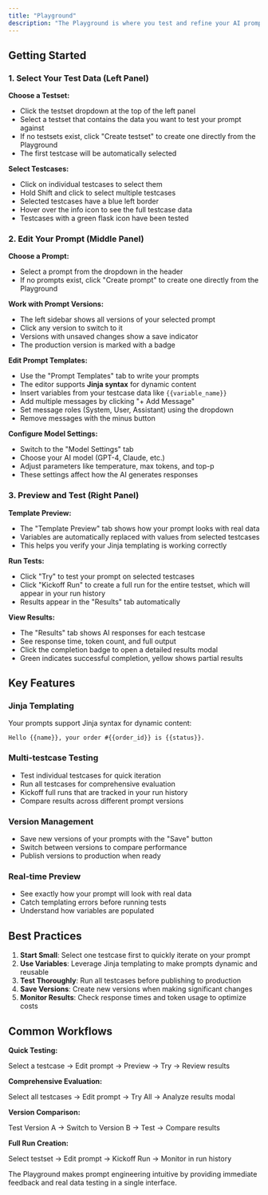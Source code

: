 ```yaml
---
title: "Playground"
description: "The Playground is where you test and refine your AI prompts using real data. It's a three-panel interface that lets you select test data, edit prompts with Jinja templating, configure AI models, and see results in real-time."
---
```



<DarkLightImage
  lightSrc="/images/playground-light.png"
  caption="Playground overview."
  alt="Screenshot of the playground in the UI."
/>

## Getting Started

### 1. Select Your Test Data (Left Panel)

**Choose a Testset:**
- Click the testset dropdown at the top of the left panel
- Select a testset that contains the data you want to test your prompt against
- If no testsets exist, click "Create testset" to create one directly from the Playground
- The first testcase will be automatically selected

**Select Testcases:**
- Click on individual testcases to select them
- Hold Shift and click to select multiple testcases
- Selected testcases have a blue left border
- Hover over the info icon to see the full testcase data
- Testcases with a green flask icon have been tested

### 2. Edit Your Prompt (Middle Panel)

**Choose a Prompt:**
- Select a prompt from the dropdown in the header
- If no prompts exist, click "Create prompt" to create one directly from the Playground

**Work with Prompt Versions:**
- The left sidebar shows all versions of your selected prompt
- Click any version to switch to it
- Versions with unsaved changes show a save indicator
- The production version is marked with a badge

**Edit Prompt Templates:**
- Use the "Prompt Templates" tab to write your prompts
- The editor supports **Jinja syntax** for dynamic content
- Insert variables from your testcase data like `{{variable_name}}`
- Add multiple messages by clicking "+ Add Message"
- Set message roles (System, User, Assistant) using the dropdown
- Remove messages with the minus button

**Configure Model Settings:**
- Switch to the "Model Settings" tab
- Choose your AI model (GPT-4, Claude, etc.)
- Adjust parameters like temperature, max tokens, and top-p
- These settings affect how the AI generates responses

### 3. Preview and Test (Right Panel)

**Template Preview:**
- The "Template Preview" tab shows how your prompt looks with real data
- Variables are automatically replaced with values from selected testcases
- This helps you verify your Jinja templating is working correctly

**Run Tests:**
- Click "Try" to test your prompt on selected testcases
- Click "Kickoff Run" to create a full run for the entire testset, which will appear in your run history
- Results appear in the "Results" tab automatically

**View Results:**
- The "Results" tab shows AI responses for each testcase
- See response time, token count, and full output
- Click the completion badge to open a detailed results modal
- Green indicates successful completion, yellow shows partial results

## Key Features

### Jinja Templating
Your prompts support Jinja syntax for dynamic content:
```jinja
Hello {{name}}, your order #{{order_id}} is {{status}}.
```

### Multi-testcase Testing
- Test individual testcases for quick iteration
- Run all testcases for comprehensive evaluation
- Kickoff full runs that are tracked in your run history
- Compare results across different prompt versions

### Version Management
- Save new versions of your prompts with the "Save" button
- Switch between versions to compare performance
- Publish versions to production when ready

### Real-time Preview
- See exactly how your prompt will look with real data
- Catch templating errors before running tests
- Understand how variables are populated

## Best Practices

1. **Start Small**: Select one testcase first to quickly iterate on your prompt
2. **Use Variables**: Leverage Jinja templating to make prompts dynamic and reusable
3. **Test Thoroughly**: Run all testcases before publishing to production
4. **Save Versions**: Create new versions when making significant changes
5. **Monitor Results**: Check response times and token usage to optimize costs

## Common Workflows

**Quick Testing:**

Select a testcase → Edit prompt → Preview → Try → Review results

**Comprehensive Evaluation:**

Select all testcases → Edit prompt → Try All → Analyze results modal

**Version Comparison:**

Test Version A → Switch to Version B → Test → Compare results

**Full Run Creation:**

Select testset → Edit prompt → Kickoff Run → Monitor in run history

The Playground makes prompt engineering intuitive by providing immediate feedback and real data testing in a single interface.